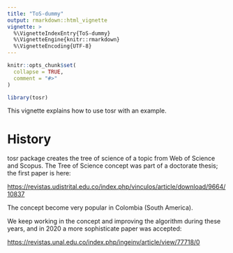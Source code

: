 ---
title: "ToS-dummy"
output: rmarkdown::html_vignette
vignette: >
  %\VignetteIndexEntry{ToS-dummy}
  %\VignetteEngine{knitr::rmarkdown}
  %\VignetteEncoding{UTF-8}
---

```{r, include = FALSE}
knitr::opts_chunk$set(
  collapse = TRUE,
  comment = "#>"
)
```

```{r setup}
library(tosr)
```

This vignette explains how to use tosr with an example.

# History

tosr package creates the tree of science of a topic from Web of Science and Scopus. The Tree of Science concept was part of a doctorate thesis; the first paper is here:

<https://revistas.udistrital.edu.co/index.php/vinculos/article/download/9664/10837>

The concept become very popular in Colombia (South America).

We keep working in the concept and improving the algorithm during these years, and in 2020 a more sophisticate paper was accepted:

<https://revistas.unal.edu.co/index.php/ingeinv/article/view/77718/0>
